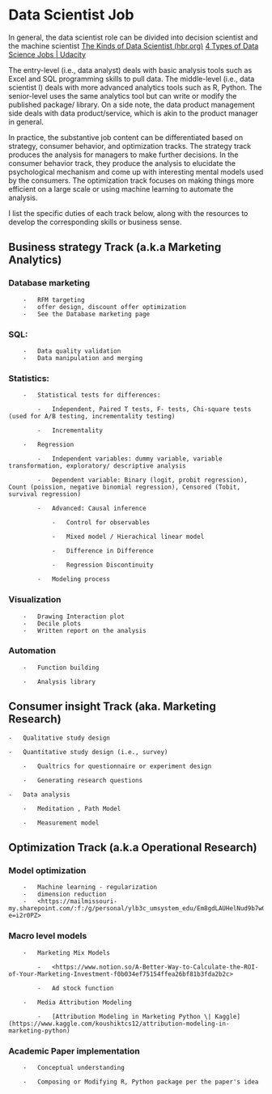 # Data Scientist Job

In general, the data scientist role can be divided into decision scientist and the machine scientist [The Kinds of Data Scientist (hbr.org)](https://hbr.org/2018/11/the-kinds-of-data-scientist) [4 Types of Data Science Jobs \| Udacity](https://www.udacity.com/blog/2018/01/4-types-data-science-jobs.html)

The entry-level (i.e., data analyst) deals with basic analysis tools such as Excel and SQL programming skills to pull data. The middle-level (i.e., data scientist I) deals with more advanced analytics tools such as R, Python. The senior-level uses the same analytics tool but can write or modify the published package/ library. On a side note, the data product management side deals with data product/service, which is akin to the product manager in general.

In practice, the substantive job content can be differentiated based on strategy, consumer behavior, and optimization tracks. The strategy track produces the analysis for managers to make further decisions. In the consumer behavior track, they produce the analysis to elucidate the psychological mechanism and come up with interesting mental models used by the consumers. The optimization track focuses on making things more efficient on a large scale or using machine learning to automate the analysis.

I list the specific duties of each track below, along with the resources to develop the corresponding skills or business sense.

## Business strategy Track (a.k.a Marketing Analytics)

### Database marketing

        -   RFM targeting
        -   offer design, discount offer optimization
        -   See the Database marketing page

### SQL:

        -   Data quality validation
        -   Data manipulation and merging

### Statistics:

        -   Statistical tests for differences:

            -   Independent, Paired T tests, F- tests, Chi-square tests (used for A/B testing, incrementality testing)

            -   Incrementality

        -   Regression

            -   Independent variables: dummy variable, variable transformation, exploratory/ descriptive analysis

            -   Dependent variable: Binary (logit, probit regression), Count (poission, negative binomial regression), Censored (Tobit, survival regression)

            -   Advanced: Causal inference

                -   Control for observables

                -   Mixed model / Hierachical linear model

                -   Difference in Difference

                -   Regression Discontinuity

            -   Modeling process

### Visualization

        -   Drawing Interaction plot
        -   Decile plots
        -   Written report on the analysis

### Automation

        -   Function building

        -   Analysis library

## Consumer insight Track (aka. Marketing Research)

    -   Qualitative study design

    -   Quantitative study design (i.e., survey)

        -   Qualtrics for questionnaire or experiment design

        -   Generating research questions

    -   Data analysis

        -   Meditation , Path Model

        -   Measurement model

## Optimization Track (a.k.a Operational Research)

### Model optimization

        -   Machine learning - regularization
        -   dimension reduction
        -   <https://mailmissouri-my.sharepoint.com/:f:/g/personal/ylb3c_umsystem_edu/Em8gdLAUHelNud9b7wGlTr8B6L5tVHwYiVyyh6t112Gvhg?e=i2r0PZ>

### Macro level models

        -   Marketing Mix Models

            -   <https://www.notion.so/A-Better-Way-to-Calculate-the-ROI-of-Your-Marketing-Investment-f0b034ef75154ffea26bf81b3fda2b2c>

            -   Ad stock function

        -   Media Attribution Modeling

            -   [Attribution Modeling in Marketing Python \| Kaggle](https://www.kaggle.com/koushiktcs12/attribution-modeling-in-marketing-python)

### Academic Paper implementation

        -   Conceptual understanding

        -   Composing or Modifying R, Python package per the paper's idea
